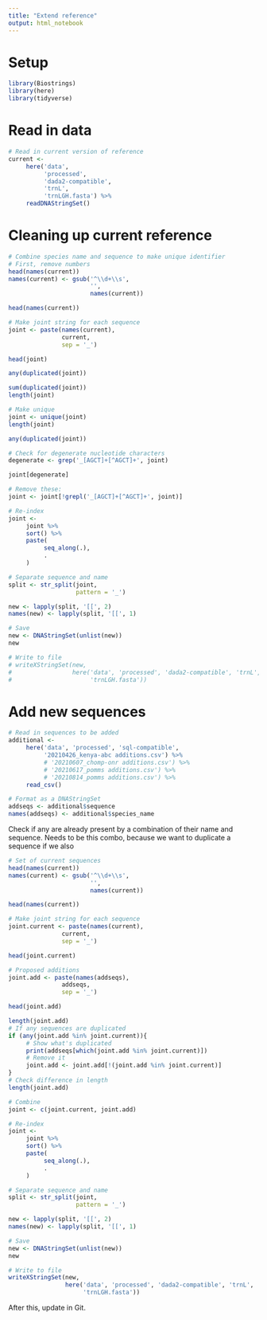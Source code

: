```yaml
---
title: "Extend reference"
output: html_notebook
---
```


# Setup
```r
library(Biostrings)
library(here)
library(tidyverse)
```

# Read in data
```r
# Read in current version of reference
current <- 
     here('data', 
          'processed', 
          'dada2-compatible', 
          'trnL', 
          'trnLGH.fasta') %>% 
     readDNAStringSet()
```

# Cleaning up current reference
```r
# Combine species name and sequence to make unique identifier
# First, remove numbers
head(names(current))
names(current) <- gsub('^\\d+\\s', 
                       '',
                       names(current))

head(names(current))
```

```r
# Make joint string for each sequence
joint <- paste(names(current), 
               current, 
               sep = '_')

head(joint)
```

```r
any(duplicated(joint))
```

```r
sum(duplicated(joint))
length(joint)
```

```r
# Make unique
joint <- unique(joint)
length(joint)
```

```r
any(duplicated(joint))
```

```r
# Check for degenerate nucleotide characters
degenerate <- grep('_[AGCT]+[^AGCT]+', joint)

joint[degenerate]

# Remove these:
joint <- joint[!grepl('_[AGCT]+[^AGCT]+', joint)]
```

```r
# Re-index
joint <- 
     joint %>% 
     sort() %>% 
     paste(
          seq_along(.),
          .
     )
```

```r
# Separate sequence and name
split <- str_split(joint, 
                   pattern = '_')

new <- lapply(split, '[[', 2)
names(new) <- lapply(split, '[[', 1)
```


```r
# Save
new <- DNAStringSet(unlist(new))
new
```

```r
# Write to file
# writeXStringSet(new,
#                 here('data', 'processed', 'dada2-compatible', 'trnL',
#                      'trnLGH.fasta'))
```

# Add new sequences

```r
# Read in sequences to be added
additional <- 
     here('data', 'processed', 'sql-compatible', 
          '20210426_kenya-abc additions.csv') %>%
          # '20210607_chomp-onr additions.csv') %>% 
          # '20210617_pomms additions.csv') %>% 
          # '20210814_pomms additions.csv') %>% 
     read_csv()

# Format as a DNAStringSet
addseqs <- additional$sequence
names(addseqs) <- additional$species_name
```

Check if any are already present by a combination of their name and sequence. Needs to be this combo, because we want to duplicate a sequence if we also 
```r
# Set of current sequences
head(names(current))
names(current) <- gsub('^\\d+\\s', 
                       '',
                       names(current))

head(names(current))
```

```r
# Make joint string for each sequence
joint.current <- paste(names(current), 
               current, 
               sep = '_')

head(joint.current)
```

```r
# Proposed additions
joint.add <- paste(names(addseqs), 
               addseqs, 
               sep = '_')

head(joint.add)
```

```r
length(joint.add)
# If any sequences are duplicated
if (any(joint.add %in% joint.current)){
     # Show what's duplicated
     print(addseqs[which(joint.add %in% joint.current)])
     # Remove it
     joint.add <- joint.add[!(joint.add %in% joint.current)]
}
# Check difference in length
length(joint.add)
```

```r
# Combine
joint <- c(joint.current, joint.add)
```

```r
# Re-index
joint <- 
     joint %>% 
     sort() %>% 
     paste(
          seq_along(.),
          .
     )
```

```r
# Separate sequence and name
split <- str_split(joint, 
                   pattern = '_')

new <- lapply(split, '[[', 2)
names(new) <- lapply(split, '[[', 1)
```


```r
# Save
new <- DNAStringSet(unlist(new))
new
```

```r
# Write to file
writeXStringSet(new,
                here('data', 'processed', 'dada2-compatible', 'trnL',
                     'trnLGH.fasta'))
```

After this, update in Git.